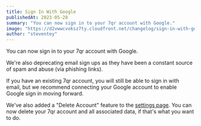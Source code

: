 ```yaml
---
title: Sign In With Google
publishedAt: 2023-05-28
summary: "You can now sign in to your 7qr account with Google."
image: "https://d2vwwcvoksz7ty.cloudfront.net/changelog/sign-in-with-google.png"
author: "steventey"
---
```


You can now sign in to your 7qr account with Google.

We're also deprecating email sign ups as they have been a constant source of spam and abuse (via phishing links).

If you have an existing 7qr account, you will still be able to sign in with email, but we recommend connecting your Google account to enable Google sign in moving forward.

We've also added a "Delete Account" feature to the [settings page](https://app.7qr.codes/settings). You can now delete your 7qr account and all associated data, if that's what you want to do.
